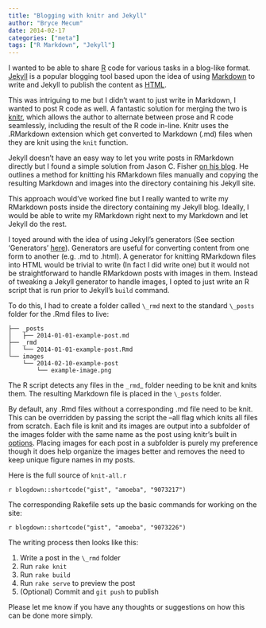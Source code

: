 ```yaml
---
title: "Blogging with knitr and Jekyll"
author: "Bryce Mecum"
date: 2014-02-17
categories: ["meta"]
tags: ["R Markdown", "Jekyll"]
---
```


I wanted to be able to share [R](http://r-project.org) code for various tasks in a blog-like format. [Jekyll](http://jekyllrb.com) is a popular blogging tool based upon the idea of using [Markdown](http://daringfireball.net/projects/markdown/) to write and Jekyll to publish the content as [HTML](http://en.wikipedia.org/wiki/HTML).

This was intriguing to me but I didn't want to just write in Markdown, I wanted to post R code as well. A fantastic solution for merging the two is [knitr](http://yihui.name/knitr), which allows the author to alternate between prose and R code seamlessly, including the result of the R code in-line. Knitr uses the .RMarkdown extension which get converted to Markdown (.md) files when they are knit using the `knit` function.

Jekyll doesn't have an easy way to let you write posts in RMarkdown directly but I found a simple solution from Jason C. Fisher [on his blog](http://jfisher-usgs.github.io/r/2012/07/03/knitr-jekyll/). He outlines a method for knitting his RMarkdown files manually and copying the resulting Markdown and images into the directory containing his Jekyll site.

This approach would've worked fine but I really wanted to write my RMarkdown posts inside the directory containing my Jekyll blog. Ideally, I would be able to write my RMarkdown right next to my Markdown and let Jekyll do the rest.

I toyed around with the idea of using Jekyll's generators (See section 'Generators' [here](http://jekyllrb.com/docs/plugins/)). Generators are useful for converting content from one form to another (e.g. .md to .html). A generator for knitting RMarkdown files into HTML would be trivial to write (In fact I did write one) but it would not be straightforward to handle RMarkdown posts with images in them. Instead of tweaking a Jekyll generator to handle images, I opted to just write an R script that is run prior to Jekyll's `build` command.

To do this, I had to create a folder called `\_rmd` next to the standard `\_posts` folder for the .Rmd files to live:

    ├── _posts
    │   ├── 2014-01-01-example-post.md
    ├── _rmd
    │   └── 2014-01-01-example-post.Rmd
    └── images
        └── 2014-02-10-example-post
            └── example-image.png

The R script detects any files in the `_rmd`_ folder needing to be knit and knits them. The resulting Markdown file is placed in the `\_posts` folder.

By default, any .Rmd files without a corresponding .md file need to be knit. This can be overridden by passing the script the --all flag which knits all files from scratch. Each file is knit and its images are output into a subfolder of the images folder with the same name as the post using knitr's built in [options](yihui.name/knitr/options). Placing images for each post in a subfolder is purely my preference though it does help organize the images better and removes the need to keep unique figure names in my posts.

Here is the full source of `knit-all.r`

`r blogdown::shortcode("gist", "amoeba", "9073217")`

The corresponding Rakefile sets up the basic commands for working on the site:

`r blogdown::shortcode("gist", "amoeba", "9073226")`

The writing process then looks like this:

1. Write a post in the `\_rmd` folder
2. Run `rake knit`
3. Run `rake build`
4. Run `rake serve` to preview the post
5. (Optional) Commit and `git push` to publish

Please let me know if you have any thoughts or suggestions on how this can be done more simply.

